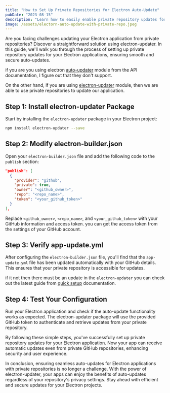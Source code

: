 ```yaml
---
title: "How to Set Up Private Repositories for Electron Auto-Update"
pubDate: "2023-08-15"
description: "Learn how to easily enable private repository updates for Electron applications using electron-updater. Step-by-step guide for hassle-free setup."
image: /assets/electorn-auto-update-with-private-repo.jpeg
---
```


Are you facing challenges updating your Electron application from private repositories? Discover a straightforward solution using electron-updater. In this guide, we'll walk you through the process of setting up private repository updates for your Electron applications, ensuring smooth and secure auto-updates.

if you are you using electron [auto-updater](https://www.npmjs.com/package/electron-updater) module from the API documentation, I figure out that they don't support.

On the other hand, if you are using [electron-updater](https://www.npmjs.com/package/electron-updater) module, then we are able to use private repositories to update our application.

## Step 1: Install electron-updater Package

Start by installing the `electron-updater` package in your Electron project:

```sh
npm install electron-updater --save
```

## Step 2: Modify electron-builder.json

Open your `electron-builder.json` file and add the following code to the `publish` section:

```json
"publish": [
  {
    "provider": "github",
    "private": true,
    "owner": "<github_owner>",
    "repo": "<repo_name>",
    "token": "<your_github_token>"
  }
],
```

Replace `<github_owner>`, `<repo_name>`, and `<your_github_token>` with your GitHub information and access token. you can get the access token from the settings of your GitHub account.

## Step 3: Verify app-update.yml

After configuring the `electron-builder.json` file, you'll find that the `app-update.yml` file has been updated automatically with your GitHub details. This ensures that your private repository is accessible for updates.

if it not then there must be an update in the `electron-updater` you can check out the latest guide from [quick setup](https://www.electron.build/auto-update#quick-setup-guide) documentation.

## Step 4: Test Your Configuration

Run your Electron application and check if the auto-update functionality works as expected. The electron-updater package will use the provided GitHub token to authenticate and retrieve updates from your private repository.

By following these simple steps, you've successfully set up private repository updates for your Electron application. Now your app can receive automatic updates even from private GitHub repositories, enhancing security and user experience.

In conclusion, ensuring seamless auto-updates for Electron applications with private repositories is no longer a challenge. With the power of electron-updater, your apps can enjoy the benefits of auto-updates regardless of your repository's privacy settings. Stay ahead with efficient and secure updates for your Electron projects.
